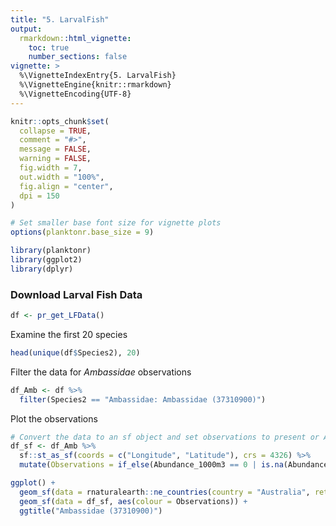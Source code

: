 ```yaml
---
title: "5. LarvalFish"
output: 
  rmarkdown::html_vignette:
    toc: true
    number_sections: false
vignette: >
  %\VignetteIndexEntry{5. LarvalFish}
  %\VignetteEngine{knitr::rmarkdown}
  %\VignetteEncoding{UTF-8}
---
```



```r
knitr::opts_chunk$set(
  collapse = TRUE,
  comment = "#>",
  message = FALSE,
  warning = FALSE,
  fig.width = 7,
  out.width = "100%",
  fig.align = "center",
  dpi = 150
)

# Set smaller base font size for vignette plots
options(planktonr.base_size = 9)
```

```r
library(planktonr)
library(ggplot2)
library(dplyr)
```

### Download Larval Fish Data

```r
df <- pr_get_LFData()
```

Examine the first 20 species
```r
head(unique(df$Species2), 20)
```

Filter the data for _Ambassidae_ observations

```r
df_Amb <- df %>% 
  filter(Species2 == "Ambassidae: Ambassidae (37310900)")
```


Plot the observations

```r
# Convert the data to an sf object and set observations to present or Absent
df_sf <- df_Amb %>% 
  sf::st_as_sf(coords = c("Longitude", "Latitude"), crs = 4326) %>% 
  mutate(Observations = if_else(Abundance_1000m3 == 0 | is.na(Abundance_1000m3), "Absent", "Present"))

ggplot() + 
  geom_sf(data = rnaturalearth::ne_countries(country = "Australia", returnclass = "sf")) +
  geom_sf(data = df_sf, aes(colour = Observations)) + 
  ggtitle("Ambassidae (37310900)")
```




